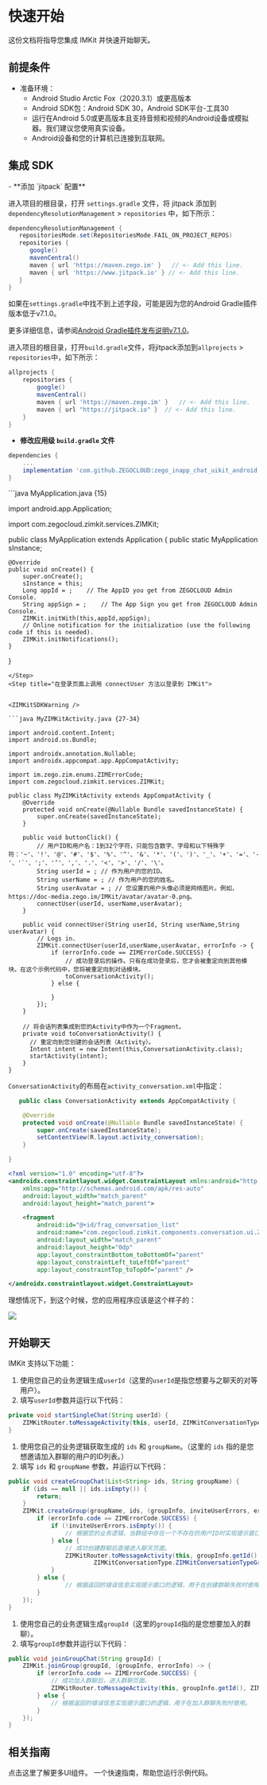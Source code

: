 # 快速开始

这份文档将指导您集成 IMKit 并快速开始聊天。

## 前提条件


<ZIMKITPrerequisitesFeatures />

- 准备环境：
    - Android Studio Arctic Fox（2020.3.1）或更高版本
    - Android SDK包：Android SDK 30，Android SDK平台-工具30
    - 运行在Android 5.0或更高版本且支持音频和视频的Android设备或模拟器。我们建议您使用真实设备。
    - Android设备和您的计算机已连接到互联网。

## 集成 SDK

<Steps>
<Step title="将 com.github.ZEGOCLOUD:zego_inapp_chat_uikit_android 添加为依赖项">
- **添加 `jitpack` 配置**


<Accordion title="Android Gradle 插件版本为 7.1.0 或更高" defaultOpen="true">

进入项目的根目录，打开 `settings.gradle` 文件，将 jitpack 添加到 `dependencyResolutionManagement` > `repositories` 中，如下所示：
``` groovy settings.gradle {6-7}
dependencyResolutionManagement {
   repositoriesMode.set(RepositoriesMode.FAIL_ON_PROJECT_REPOS)
   repositories {
      google()
      mavenCentral()
      maven { url 'https://maven.zego.im' }   // <- Add this line.
      maven { url 'https://www.jitpack.io' } // <- Add this line.
   }
}
```

<Warning title="警告">

如果在`settings.gradle`中找不到上述字段，可能是因为您的Android Gradle插件版本低于v7.1.0。

更多详细信息，请参阅[Android Gradle插件发布说明v7.1.0](https://developer.android.com/studio/releases/gradle-plugin#settings-gradle)。
</Warning>
</Accordion>

<Accordion title="Android Gradle插件版本低于7.1.0" defaultOpen="false">

进入项目的根目录，打开`build.gradle`文件，将jitpack添加到`allprojects` > `repositories`中，如下所示：
```groovy build.gradle {5-6}
allprojects {
    repositories {
        google()
        mavenCentral()
        maven { url 'https://maven.zego.im' }   // <- Add this line.
        maven { url "https://jitpack.io" }  // <- Add this line.
    }
}
```
</Accordion>

- **修改应用级 `build.gradle` 文件**


```groovy {3}
dependencies {
    ...
    implementation 'com.github.ZEGOCLOUD:zego_inapp_chat_uikit_android:+'    // add this line in your module-level build.gradle file's dependencies, usually named [app].
}
```
</Step>
<Step title="调用 init 方法来初始化 IMKit">
```java MyApplication.java {15}

import android.app.Application;

import com.zegocloud.zimkit.services.ZIMKit;

public class MyApplication extends Application {
    public static MyApplication sInstance;

    @Override
    public void onCreate() {
        super.onCreate();
        sInstance = this;
        Long appId = ;    // The AppID you get from ZEGOCLOUD Admin Console.
        String appSign = ;    // The App Sign you get from ZEGOCLOUD Admin Console.
        ZIMKit.initWith(this,appId,appSign);
        // Online notification for the initialization (use the following code if this is needed).
        ZIMKit.initNotifications();
    }
}
```
</Step>
<Step title="在登录页面上调用 connectUser 方法以登录到 IMKit">


<ZIMKitSDKWarning />

```java MyZIMKitActivity.java {27-34}

import android.content.Intent;
import android.os.Bundle;

import androidx.annotation.Nullable;
import androidx.appcompat.app.AppCompatActivity;

import im.zego.zim.enums.ZIMErrorCode;
import com.zegocloud.zimkit.services.ZIMKit;

public class MyZIMKitActivity extends AppCompatActivity {
    @Override
    protected void onCreate(@Nullable Bundle savedInstanceState) {
        super.onCreate(savedInstanceState);
    }

    public void buttonClick() {
        // 用户ID和用户名：1到32个字符，只能包含数字、字母和以下特殊字符：'~'、'!'、'@'、'#'、'$'、'%'、'^'、'&'、'*'、'('、')'、'_'、'+'、'='、'-'、'`'、';'、'’'、','、'.'、'<'、'>'、'/'、'\'。
        String userId = ; // 作为用户的您的ID。
        String userName = ; // 作为用户的您的姓名。
        String userAvatar = ; // 您设置的用户头像必须是网络图片。例如，https://doc-media.zego.im/IMKit/avatar/avatar-0.png。
        connectUser(userId, userName,userAvatar);
    }

    public void connectUser(String userId, String userName,String userAvatar) {
        // Logs in.
        ZIMKit.connectUser(userId,userName,userAvatar, errorInfo -> {
            if (errorInfo.code == ZIMErrorCode.SUCCESS) {
                // 成功登录后的操作。只有在成功登录后，您才会被重定向到其他模块。在这个示例代码中，您将被重定向到对话模块。
                toConversationActivity();
            } else {

            }
        });
    }

    // 将会话列表集成到您的Activity中作为一个Fragment。
    private void toConversationActivity() {
      // 重定向到您创建的会话列表（Activity）。
      Intent intent = new Intent(this,ConversationActivity.class);
      startActivity(intent);
    }
}
```
</Step>
<Step title="显示 IMKit 的会话组件">

`ConversationActivity`的布局在`activity_conversation.xml`中指定：

<CodeGroup>

```java ConversationActivity.java {6}
   public class ConversationActivity extends AppCompatActivity {

    @Override
    protected void onCreate(@Nullable Bundle savedInstanceState) {
        super.onCreate(savedInstanceState);
        setContentView(R.layout.activity_conversation);
    }

}
```


```xml activity_conversation.xml {9}
<?xml version="1.0" encoding="utf-8"?>
<androidx.constraintlayout.widget.ConstraintLayout xmlns:android="http://schemas.android.com/apk/res/android"
    xmlns:app="http://schemas.android.com/apk/res-auto"
    android:layout_width="match_parent"
    android:layout_height="match_parent">

    <fragment
        android:id="@+id/frag_conversation_list"
        android:name="com.zegocloud.zimkit.components.conversation.ui.ZIMKitConversationFragment"
        android:layout_width="match_parent"
        android:layout_height="0dp"
        app:layout_constraintBottom_toBottomOf="parent"
        app:layout_constraintLeft_toLeftOf="parent"
        app:layout_constraintTop_toTopOf="parent" />

</androidx.constraintlayout.widget.ConstraintLayout>
```

</CodeGroup>

理想情况下，到这个时候，您的应用程序应该是这个样子的：

<Frame width="200" height="auto" caption="">
    <img src="https://doc-media.zego.im/sdk-doc/Pics/zimkit_android/zimkit_android_conversation_en_new.jpeg" />
</Frame>
</Step>
</Steps>


## 开始聊天

IMKit 支持以下功能：


<Accordion title="开始一对一聊天" defaultOpen="false">

<ZIMKitStartAChat />

1. 使用您自己的业务逻辑生成`userId`（这里的`userId`是指您想要与之聊天的对等用户）。
2. 填写`userId`参数并运行以下代码：

```java {2}
private void startSingleChat(String userId) {
    ZIMKitRouter.toMessageActivity(this, userId, ZIMKitConversationType.ZIMKitConversationTypePeer);
}
```

</Accordion>

<Accordion title="开始一个群聊" defaultOpen="false">

1. 使用您自己的业务逻辑获取生成的 `ids` 和 `groupName`。（这里的 `ids` 指的是您想邀请加入群聊的用户的ID列表。）
2. 填写 `ids` 和 `groupName` 参数，并运行以下代码：

```java {5-17}
public void createGroupChat(List<String> ids, String groupName) {
    if (ids == null || ids.isEmpty()) {
        return;
    }
    ZIMKit.createGroup(groupName, ids, (groupInfo, inviteUserErrors, errorInfo) -> {
        if (errorInfo.code == ZIMErrorCode.SUCCESS) {
            if (!inviteUserErrors.isEmpty()) {
                // 根据您的业务逻辑，当群组中存在一个不存在的用户ID时实现提示窗口的逻辑。
            } else {
                // 成功创建群聊后直接进入聊天页面。
                ZIMKitRouter.toMessageActivity(this, groupInfo.getId(),
                        ZIMKitConversationType.ZIMKitConversationTypeGroup);
            }
        } else {
                // 根据返回的错误信息实现提示窗口的逻辑，用于在创建群聊失败时使用。
        }
    });
}
```

</Accordion>

<Accordion title="加入一个群聊" defaultOpen="false">

1. 使用您自己的业务逻辑生成`groupId`（这里的`groupId`指的是您想要加入的群聊）。
2. 填写`groupId`参数并运行以下代码：

```java {2-9}
public void joinGroupChat(String groupId) {
    ZIMKit.joinGroup(groupId, (groupInfo, errorInfo) -> {
        if (errorInfo.code == ZIMErrorCode.SUCCESS) {
            // 成功加入群聊后，进入群聊页面。
            ZIMKitRouter.toMessageActivity(this, groupInfo.getId(), ZIMKitConversationType.ZIMKitConversationTypeGroup);
        } else {
            // 根据返回的错误信息实现提示窗口的逻辑，用于在加入群聊失败时使用。
        }
    });
}
```

</Accordion>

## 相关指南

<CardGroup cols={2}>
    <Card title="组件概述" href="./03-UI components/01-Overview.mdx">
        点击这里了解更多UI组件。
    </Card>
    <Card title="运行示例代码" href="https://github.com/ZEGOCLOUD/zego_inapp_chat_uikit_example_android" target="_blank">
        一个快速指南，帮助您运行示例代码。
    </Card>
</CardGroup>
